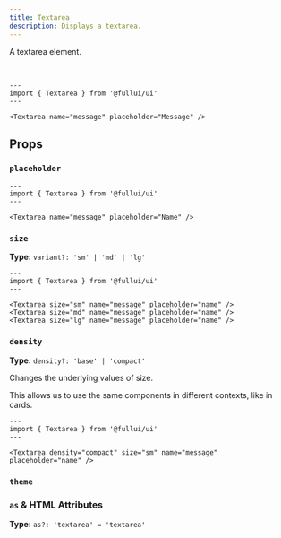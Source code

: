 ```yaml
---
title: Textarea
description: Displays a textarea.
---
```


A textarea element.

<br/>

```astro live
---
import { Textarea } from '@fullui/ui'
---

<Textarea name="message" placeholder="Message" />
```

## Props
### `placeholder`
```astro live
---
import { Textarea } from '@fullui/ui'
---

<Textarea name="message" placeholder="Name" />
```

### `size`
**Type:** `variant?: 'sm' | 'md' | 'lg'`
```astro live
---
import { Textarea } from '@fullui/ui'
---

<Textarea size="sm" name="message" placeholder="name" />
<Textarea size="md" name="message" placeholder="name" />
<Textarea size="lg" name="message" placeholder="name" />
```

### `density`
**Type:** `density?: 'base' | 'compact'`

Changes the underlying values of size.

This allows us to use the same components in different contexts, like in cards.

```astro live
---
import { Textarea } from '@fullui/ui'
---

<Textarea density="compact" size="sm" name="message" placeholder="name" />
```

### `theme`
<Theming/>

### `as` & HTML Attributes
**Type:** `as?: 'textarea' = 'textarea'`
<AsProp/>